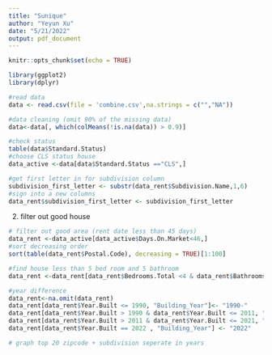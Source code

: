 ```yaml
---
title: "Sunique"
author: "Yeyun Xu"
date: "5/21/2022"
output: pdf_document
---
```


```r
knitr::opts_chunk$set(echo = TRUE)
```

```r
library(ggplot2)
library(dplyr)
```

```r
#read data
data <- read.csv(file = 'combine.csv',na.strings = c("","NA"))
```

```r
#data cleaning (omit 90% of the missing data)
data<-data[, which(colMeans(!is.na(data)) > 0.9)]
```

```r
#check status
table(data$Standard.Status)
#choose CLS status house
data_active <-data[data$Standard.Status =="CLS",]

#get first letter in for subdivision column
subdivision_first_letter <- substr(data_rent$Subdivision.Name,1,6)
#sign into a new columns
data_rent$subdivision_first_letter <- subdivision_first_letter
```

2. filter out good house
```r
# filter out good area (rent date less than 45 days)
data_rent <-data_active[data_active$Days.On.Market<46,]
#sort decreasing order
sort(table(data_rent$Postal.Code), decreasing = TRUE)[1:100]
```

```r
#find house less than 5 bed room and 5 bathroom 
data_rent <-data_rent[data_rent$Bedrooms.Total <4 & data_rent$Bathrooms.Total.Interger <4,]
```

```r
#year difference
data_rent<-na.omit(data_rent)
data_rent[data_rent$Year.Built <= 1990, "Building_Year"]<- "1990-"
data_rent[data_rent$Year.Built > 1990 & data_rent$Year.Built <= 2011, "Building_Year"] <- "1990-2011"
data_rent[data_rent$Year.Built > 2011 & data_rent$Year.Built <= 2021, "Building_Year"] <- "2011-2021"
data_rent[data_rent$Year.Built == 2022 , "Building_Year"] <- "2022"
```

```r
# graph top 20 zipcode + subdivision seperate in years
```

